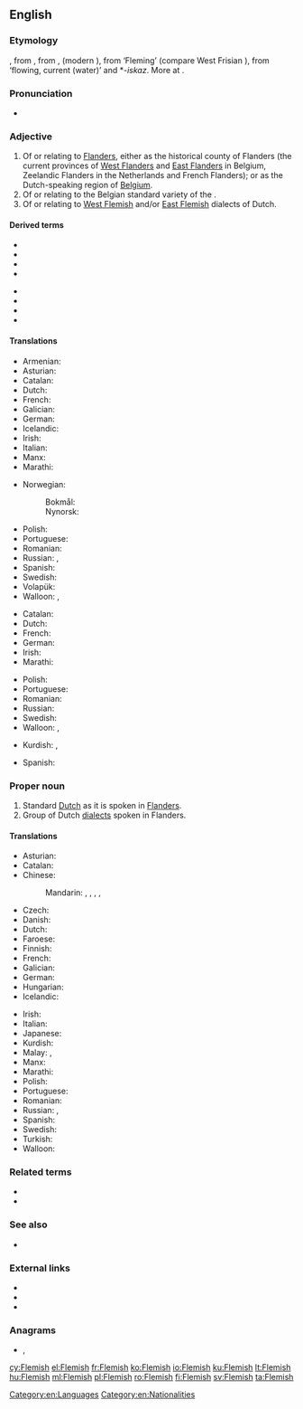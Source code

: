 {{also|flemish}}
==English==
{{wikipedia|dab=Flemish}}

===Etymology===
{{etyl|enm|en}} {{m|enm|flemmysshe}}, from {{etyl|ofs|en}} {{m|ofs|flemsche}}, from {{etyl|dum|en}} {{m|dum|vlāmisch}}, {{m|dum|vlemesch}} (modern {{m|nl|Vlaams}}), from {{etyl|ofs|en}} {{m|ofs|flamsk}} ‘Fleming’ (compare West Frisian {{m|fy|Flaamsk}}), from {{etyl|gem-pro|en}} {{m|gem-pro|*flaumaz}} ‘flowing, current (water)’ and *-''iskaz''. More at {{l|en|Flanders}}.

===Pronunciation===
* {{audio|en-us-Flemish.ogg|Audio (US)|lang=en}}

===Adjective===
{{en-adj}}

# Of or relating to [[Flanders]], either as the historical county of Flanders (the current provinces of [[West Flanders]] and [[East Flanders]] in Belgium, Zeelandic Flanders in the Netherlands and French Flanders); or as the Dutch-speaking region of [[Belgium]].
# Of or relating to the Belgian standard variety of the {{w|Dutch language}}.
# Of or relating to [[West Flemish]] and/or [[East Flemish]] dialects of Dutch.

====Derived terms====
{{der-top}}
* {{l|en|Flemish accounts}}
* {{l|en|Flemish beauty}}
* {{l|en|Flemish bond}}
* {{l|en|Flemish brick}}
{{der-mid}}
* {{l|en|Flemish coil}}
* {{l|en|Flemish eye}}
* {{l|en|Flemish horse}}
* {{l|en|Flemishness}}
{{der-bottom}}

====Translations====
{{trans-top|of or relating to Flanders}}
* Armenian: {{t+|hy|ֆլամանդական}}
* Asturian: {{t|ast|flamencu}}
* Catalan: {{t|ca|flamenc}}
* Dutch: {{t+|nl|Vlaams}}
* French: {{t+|fr|flamand}}
* Galician: {{t+|gl|flamengo}}
* German: {{t|de|flämisch}}
* Icelandic: {{t|is|flæmskur}}
* Irish: {{t|ga|Pléimeannach}}
* Italian: {{t|it|fiammingo}}
* Manx: {{t|gv|Flandrynagh}}
* Marathi: {{t|mr|फ्लेमिश|tr=flemiśa|sc=Deva}}
{{trans-mid}}
* Norwegian:
*: Bokmål: {{t|no|flamsk}}
*: Nynorsk: {{t|nn|flamsk}}
* Polish: {{t|pl|flamandzki}}
* Portuguese: {{t+|pt|flamengo|m}}
* Romanian: {{t+|ro|flamand}}
* Russian: {{t+|ru|флама́ндский}}, {{t|ru|фла́ндрский}}
* Spanish: {{t+|es|flamenco}}
* Swedish: {{t+|sv|flamländsk}}
* Volapük: {{t|vo|Flanänik}}
* Walloon: {{t+|wa|flamind|m}}, {{t+|wa|flaminde|f}}
{{trans-bottom}}

{{trans-top|of or relating to the Flemish variety of the Dutch language}}
* Catalan: {{t|ca|flamenc}}
* Dutch: {{t+|nl|Vlaams}}
* French: {{t+|fr|flamand}}
* German: {{t|de|flämisch}}
* Irish: {{t|ga|Pléimeannais|f}}
* Marathi: {{t|mr|फ्लेमिश|tr=flemiśa|sc=Deva}}
{{trans-mid}}
* Polish: {{t|pl|flamandzki}}
* Portuguese: {{t+|pt|flamengo|m}}
* Romanian: {{t+|ro|flamand}}
* Russian: {{t+|ru|флама́ндский}}
* Swedish: {{t+|sv|flamländsk}}
* Walloon: {{t+|wa|flamind|m}}, {{t+|wa|flaminde|f}}
{{trans-bottom}}

{{checktrans-top}}
* Kurdish: {{t-check|ku|flamî}}, {{t-check|ku|flemanî}}
{{trans-mid}}
* Spanish: {{t-check|es|flamenco|m}}
{{trans-bottom}}

===Proper noun===
{{en-proper noun}}

# Standard [[Dutch]] as it is spoken in [[Flanders]].
# Group of Dutch [[dialect]]s spoken in Flanders.

====Translations====
{{trans-top|the Dutch language as it is spoken in Flanders}}
* Asturian: {{t|ast|flamencu|m}}
* Catalan: {{t|ca|flamenc}}
* Chinese:
*: Mandarin: {{t+|cmn|佛蘭芒語|sc=Hani}}, {{t+|cmn|佛兰芒语|tr=Fólánmángyŭ|sc=Hani}}, {{t|cmn|弗拉茫|tr=Fúlāmáng|sc=Hani}}, {{t|cmn|佛蘭芒|sc=Hani}}, {{t|cmn|佛兰芒|tr=Fólánmáng|sc=Hani}}
* Czech: {{t|cs|vlámština|f}}
* Danish: {{t|da|flamsk}}
* Dutch: {{t+|nl|Vlaams|n}}
* Faroese: {{t|fo|flamskt|n}}
* Finnish: {{t+|fi|flaami}}
* French: {{t+|fr|flamand|m}}
* Galician: {{t+|gl|flamengo|m}}
* German: {{t+|de|Flämisch|n}}
* Hungarian: {{t+|hu|flamand}}
* Icelandic: {{t+|is|flæmska|f}}
{{trans-mid}}
* Irish: {{t|ga|Pléimeannais}}
* Italian: {{t|it|fiammingo|m}}
* Japanese: {{t|ja|フラマン語|tr=furamango}}
* Kurdish: {{t+|ku|flamî|f}}
* Malay: {{t|ms|bahasa Belanda Belgium}}, {{t|ms|bahasa Flemish}}
* Manx: {{t|gv|Flandrynish|f}}
* Marathi: {{t|mr|फ्लेमिश|tr=flemiśa|sc=Deva}}
* Polish: {{t|pl|flamandzki|m-in}}
* Portuguese: {{t+|pt|flamengo|m}}
* Romanian: {{t+|ro|flamandă|f}}
* Russian: {{t+|ru|флама́ндский|m}}, {{t|ru|фла́ндрский|m}}
* Spanish: {{t+|es|flamenco|m}}
* Swedish: {{t+|sv|flamländska}}
* Turkish: {{t|tr|flamandaca}}
* Walloon: {{t+|wa|flamind|m}}
{{trans-bottom}}

===Related terms===
* {{l|en|Flanders}}
* {{l|en|Fleming}}

===See also===
* {{l|en|Netherlandish}}

===External links===
* {{ISO 639|3code=vls}}
* {{ethnologue|lang=Dutch|code=nld}}
* {{ethnologue|lang=Flemish|code=vls}}

===Anagrams===
* {{l|en|himself}}, {{l|en|Himself}}

[[Category:en:Languages]]
[[Category:en:Nationalities]]

[[cy:Flemish]]
[[el:Flemish]]
[[fr:Flemish]]
[[ko:Flemish]]
[[io:Flemish]]
[[ku:Flemish]]
[[lt:Flemish]]
[[hu:Flemish]]
[[ml:Flemish]]
[[pl:Flemish]]
[[ro:Flemish]]
[[fi:Flemish]]
[[sv:Flemish]]
[[ta:Flemish]]